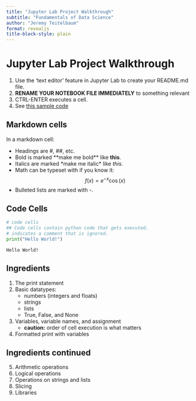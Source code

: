 ```yaml
---
title: "Jupyter Lab Project Walkthrough"
subtitle: "Fundamentals of Data Science"
author: "Jeremy Teitelbaum"
format: revealjs
title-block-style: plain
---
```


# Jupyter Lab Project Walkthrough

1. Use the 'text editor' feature in Jupyter Lab to create your README.md file.
2. **RENAME YOUR NOTEBOOK FILE IMMEDIATELY** to something relevant
3. CTRL-ENTER executes a cell.
4. See [this sample code](downloads/02-example.tgz)
    

## Markdown cells

In a markdown cell:

- Headings are \#, \#\#, etc.
- Bold is marked \*\*make me bold\*\* like **this**.
- Italics are marked \*make me italic\* like *this*.
- Math can be typeset with \LaTeX if you know it:  $$f(x)=e^{-x}\cos(x)$$
- Bulleted lists are marked with \-.

## Code Cells

```python
# code cells
## Code cells contain python code that gets executed.  
# indicates a comment that is ignored.
print("Hello World!")
```

    Hello World!

## Ingredients

1. The print statement
2. Basic datatypes:
    - numbers (integers and floats)
    - strings 
    - lists
    - True, False, and None
3. Variables, variable names, and assignment
    - **caution:** order of cell execution is what matters
4. Formatted print with variables

## Ingredients continued 

5. Arithmetic operations
6. Logical operations
7. Operations on strings and lists
8. Slicing
9. Libraries




